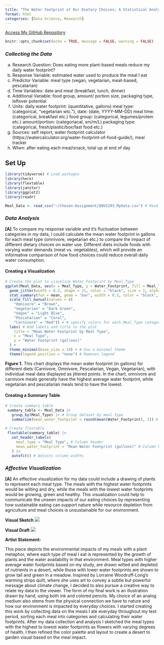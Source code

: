 ```yaml
---
title: "The Water Footprint of Our Dietary Choices; A Statistical Analysis"
format: html
categories: [Data Science, Research]
---
```


[Access My GitHub Repository](https://github.com/mmakigill/ENVS-193_homework-3.git)

```r
knitr::opts_chunk$set(echo = TRUE, message = FALSE, warning = FALSE)
```

### *Collecting the Data*

a.  Research Question: Does eating more plant-based meals reduce my daily water footprint?
b.  Response Variable: estimated water used to produce the meal I eat
c.  Predictor Variable: meal type (vegan, vegetarian, meat-based, pescatarian)
d.  Time Variables: date and meal (breakfast, lunch, dinner)
e.  Additional Variable: food group, amount/ portion size, packaging type, leftover potential
f.  Units: daily water footprint: (quantitative, gallons) meal type: (categorical, “vegetarian wtc.”), date: (date, YYYY-MM-DD) meal time: (categorical, breakfast etc.) food group: (categorical, legumes/protein etc.) amount/portion: (categoriacal, sm/m/L) packaging type: (categorical, fresh/plastic/box/fast food etc.)
g.  Sources: self report, water footprint calculator (https://watercalculator.org/water-footprint-of-food-guide/), meal tracker
h.  When: after eating each meal/snack, total up at end of day

## Set Up

```r

library(tidyverse) # Load packages
library(here)
library(flextable)       
library(janitor)  
library(ggplot2)
library(readr)

Meal_Data <- read_csv("~/Chosen-Assignment/ENVS193_MyData.csv") # Read in and store collected water footprint per meal data

```

### *Data Analysis*

**\[A\]** To compare my response variable and it's fluctuation between categories in my data, I could calculate the mean water footprint in gallons for each meal type (omnivore, vegetarian etc.) to compare the impact of different dietary choices on water use. Different diets include foods with varying water demands (meat vs. vegetables), which will provide an informative comparison of how food choices could reduce overall daily water consumption.

#### **Creating a Visualization**

```r

# Create the plot to visualize Water_Footprint by Meal_Type
ggplot(Meal_Data, aes(x = Meal_Type, y = Water_Footprint, fill = Meal_Type)) +  
  geom_jitter(width = 0.2, shape = 21, color = "black", size = 2, alpha = 0.6) +  # show individual data points
  stat_summary(fun = mean, geom = "bar", width = 0.5, color = "black", position = position_dodge(0.9)) + # calculates summary statistics
  scale_fill_manual(values = c(
    "Omnivore" = "Brown", 
    "Vegetarian" = "Dark Green", 
    "Vegan" = "Light Blue", 
    "Pescatarian" = "Coral", 
    "Carnivore" = "Red")) + # specify colors for each Meal_Type category
  labs( # Add labels and title to the plot
    title = "Mean Water Footprint by Meal Type",
    x = "Meal Type",
    y = "Water Footprint (gallons)"
  ) +
  theme_minimal(base_size = 14) + # Use a minimal theme
  theme(legend.position = "none") # Removes legend
```

**Figure 1.** This chart displays the mean water footprint (in gallons) for different diets (Carnivore, Omnivore, Pescatarian, Vegan, Vegetarian), with individual meal data displayed as jittered points. In the chart, omnivore and carnivore meals generally have the highest average water footprint, while vegetarian and pescatarian meals tend to have the lowest.

#### **Creating a Summary Table**

```r
# Create summary table
 summary_table <- Meal_Data |>
   group_by(Meal_Type) |> # Group dataset by meal type
   summarize(mean_water_footprint = round(mean(Water_Footprint), 1)) # Calculate the mean water footprint rounded to 1 decimal place
 
# Create flextable
 flextable(summary_table) |>
   set_header_labels(
     meal_type = "Meal Type", # Column header
     mean_water_footprint = "Mean Water Footprint (gallons)" # Column header
   ) |>
   autofit() # Adjusts column widths
```

### *Affective Visualization*

**\[A\]** An effective visualization for my data could include a drawing of plants to represent each meal type. The meals with the highest water footprints would be wilting and dry, while the meals with the lowest water footprints would be growing, green and healthy. This visualization could help to communicate the unseen impacts of our eating choices by representing how sustainable eating can support nature while resource depletion from agriculture and meal choices is unsustainable for our environment.

**Visual Sketch** ![](/images/Project_Image.jpg)

**Visual Draft** ![](/images/plant_viz_final-02.png)

**Artist Statement:**

This piece depicts the environmental impacts of my meals with a plant metaphor, where each type of meal I eat is represented by the growth of plants and the water availability in that environment. Meal types with higher average water footprints based on my study, are drawn wilted and depleted of nutrients in a desert, while those with lower water footprints are shown to grow tall and green in a meadow. Inspired by Lorraine Woodruff-Long’s warming strips quilt, where she uses art to convey a subtle but powerful message about climate change, I decided to also pursue a creative way to relate my data to the viewer. The form of my final work is an illustration drawn by hand, using both ink and colored pencils. My choice of an analog medium also stems from the physical connection we have to nature and how our environment is impacted by everyday choices. I started creating this work by collecting data on the meals I ate everyday throughout my test period, sorting each meal into categories and calculating their water footprints. After my data collection and analysis I sketched the meal types with the highest to lowest water footprints as flowers with varying degrees of health. I then refined the color palette and layout to create a desert to garden visual based on the meal impact.
